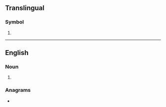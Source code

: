 {{also|Appendix:Variations of "ke"}}
{{wikipedia}}
==Translingual==

===Symbol===
{{mul-symbol}}

# {{ISO 3166|1|2|Kenya}}

----

==English==

===Noun===
{{en-noun|?}}

# {{initialism of|en|kinetic energy}}

===Anagrams===
* {{anagrams|en|a=ek|EK}}